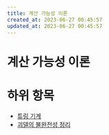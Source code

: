 ```yaml
---
title: 계산 가능성 이론
created_at: 2023-06-27 00:45:57
updated_at: 2023-06-27 00:45:57
---
```

# 계산 가능성 이론

# 하위 항목

* [튜링 기계](../turing_machine)
* [괴델의 불완전성 정리](../godel_incompleteness_theorems)